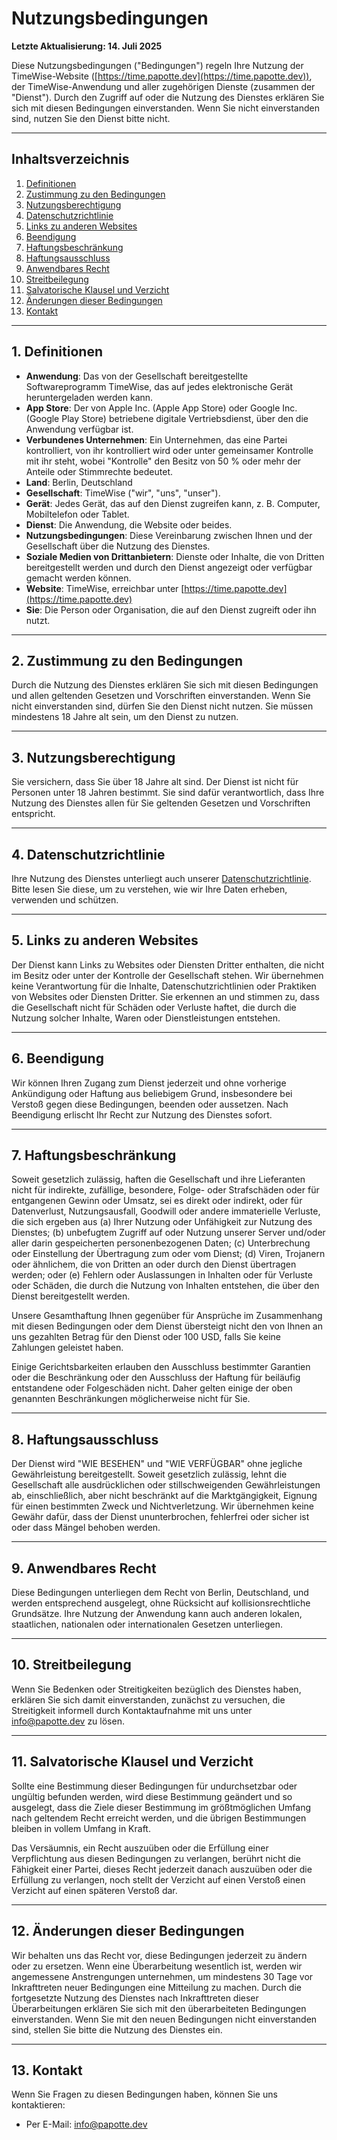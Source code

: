 # Nutzungsbedingungen

**Letzte Aktualisierung: 14. Juli 2025**

Diese Nutzungsbedingungen ("Bedingungen") regeln Ihre Nutzung der TimeWise-Website ([https://time.papotte.dev](https://time.papotte.dev)), der TimeWise-Anwendung und aller zugehörigen Dienste (zusammen der "Dienst"). Durch den Zugriff auf oder die Nutzung des Dienstes erklären Sie sich mit diesen Bedingungen einverstanden. Wenn Sie nicht einverstanden sind, nutzen Sie den Dienst bitte nicht.

---

## Inhaltsverzeichnis
1. [Definitionen](#definitionen)
2. [Zustimmung zu den Bedingungen](#zustimmung-zu-den-bedingungen)
3. [Nutzungsberechtigung](#nutzungsberechtigung)
4. [Datenschutzrichtlinie](#datenschutzrichtlinie)
5. [Links zu anderen Websites](#links-zu-anderen-websites)
6. [Beendigung](#beendigung)
7. [Haftungsbeschränkung](#haftungsbeschränkung)
8. [Haftungsausschluss](#haftungsausschluss)
9. [Anwendbares Recht](#anwendbares-recht)
10. [Streitbeilegung](#streitbeilegung)
11. [Salvatorische Klausel und Verzicht](#salvatorische-klausel-und-verzicht)
12. [Änderungen dieser Bedingungen](#änderungen-dieser-bedingungen)
13. [Kontakt](#kontakt)

---

## 1. Definitionen

- **Anwendung**: Das von der Gesellschaft bereitgestellte Softwareprogramm TimeWise, das auf jedes elektronische Gerät heruntergeladen werden kann.
- **App Store**: Der von Apple Inc. (Apple App Store) oder Google Inc. (Google Play Store) betriebene digitale Vertriebsdienst, über den die Anwendung verfügbar ist.
- **Verbundenes Unternehmen**: Ein Unternehmen, das eine Partei kontrolliert, von ihr kontrolliert wird oder unter gemeinsamer Kontrolle mit ihr steht, wobei "Kontrolle" den Besitz von 50 % oder mehr der Anteile oder Stimmrechte bedeutet.
- **Land**: Berlin, Deutschland
- **Gesellschaft**: TimeWise ("wir", "uns", "unser").
- **Gerät**: Jedes Gerät, das auf den Dienst zugreifen kann, z. B. Computer, Mobiltelefon oder Tablet.
- **Dienst**: Die Anwendung, die Website oder beides.
- **Nutzungsbedingungen**: Diese Vereinbarung zwischen Ihnen und der Gesellschaft über die Nutzung des Dienstes.
- **Soziale Medien von Drittanbietern**: Dienste oder Inhalte, die von Dritten bereitgestellt werden und durch den Dienst angezeigt oder verfügbar gemacht werden können.
- **Website**: TimeWise, erreichbar unter [https://time.papotte.dev](https://time.papotte.dev)
- **Sie**: Die Person oder Organisation, die auf den Dienst zugreift oder ihn nutzt.

---

## 2. Zustimmung zu den Bedingungen

Durch die Nutzung des Dienstes erklären Sie sich mit diesen Bedingungen und allen geltenden Gesetzen und Vorschriften einverstanden. Wenn Sie nicht einverstanden sind, dürfen Sie den Dienst nicht nutzen. Sie müssen mindestens 18 Jahre alt sein, um den Dienst zu nutzen.

---

## 3. Nutzungsberechtigung

Sie versichern, dass Sie über 18 Jahre alt sind. Der Dienst ist nicht für Personen unter 18 Jahren bestimmt. Sie sind dafür verantwortlich, dass Ihre Nutzung des Dienstes allen für Sie geltenden Gesetzen und Vorschriften entspricht.

---

## 4. Datenschutzrichtlinie

Ihre Nutzung des Dienstes unterliegt auch unserer [Datenschutzrichtlinie](/privacy). Bitte lesen Sie diese, um zu verstehen, wie wir Ihre Daten erheben, verwenden und schützen.

---

## 5. Links zu anderen Websites

Der Dienst kann Links zu Websites oder Diensten Dritter enthalten, die nicht im Besitz oder unter der Kontrolle der Gesellschaft stehen. Wir übernehmen keine Verantwortung für die Inhalte, Datenschutzrichtlinien oder Praktiken von Websites oder Diensten Dritter. Sie erkennen an und stimmen zu, dass die Gesellschaft nicht für Schäden oder Verluste haftet, die durch die Nutzung solcher Inhalte, Waren oder Dienstleistungen entstehen.

---

## 6. Beendigung

Wir können Ihren Zugang zum Dienst jederzeit und ohne vorherige Ankündigung oder Haftung aus beliebigem Grund, insbesondere bei Verstoß gegen diese Bedingungen, beenden oder aussetzen. Nach Beendigung erlischt Ihr Recht zur Nutzung des Dienstes sofort.

---

## 7. Haftungsbeschränkung

Soweit gesetzlich zulässig, haften die Gesellschaft und ihre Lieferanten nicht für indirekte, zufällige, besondere, Folge- oder Strafschäden oder für entgangenen Gewinn oder Umsatz, sei es direkt oder indirekt, oder für Datenverlust, Nutzungsausfall, Goodwill oder andere immaterielle Verluste, die sich ergeben aus (a) Ihrer Nutzung oder Unfähigkeit zur Nutzung des Dienstes; (b) unbefugtem Zugriff auf oder Nutzung unserer Server und/oder aller darin gespeicherten personenbezogenen Daten; (c) Unterbrechung oder Einstellung der Übertragung zum oder vom Dienst; (d) Viren, Trojanern oder ähnlichem, die von Dritten an oder durch den Dienst übertragen werden; oder (e) Fehlern oder Auslassungen in Inhalten oder für Verluste oder Schäden, die durch die Nutzung von Inhalten entstehen, die über den Dienst bereitgestellt werden.

Unsere Gesamthaftung Ihnen gegenüber für Ansprüche im Zusammenhang mit diesen Bedingungen oder dem Dienst übersteigt nicht den von Ihnen an uns gezahlten Betrag für den Dienst oder 100 USD, falls Sie keine Zahlungen geleistet haben.

Einige Gerichtsbarkeiten erlauben den Ausschluss bestimmter Garantien oder die Beschränkung oder den Ausschluss der Haftung für beiläufig entstandene oder Folgeschäden nicht. Daher gelten einige der oben genannten Beschränkungen möglicherweise nicht für Sie.

---

## 8. Haftungsausschluss

Der Dienst wird "WIE BESEHEN" und "WIE VERFÜGBAR" ohne jegliche Gewährleistung bereitgestellt. Soweit gesetzlich zulässig, lehnt die Gesellschaft alle ausdrücklichen oder stillschweigenden Gewährleistungen ab, einschließlich, aber nicht beschränkt auf die Marktgängigkeit, Eignung für einen bestimmten Zweck und Nichtverletzung. Wir übernehmen keine Gewähr dafür, dass der Dienst ununterbrochen, fehlerfrei oder sicher ist oder dass Mängel behoben werden.

---

## 9. Anwendbares Recht

Diese Bedingungen unterliegen dem Recht von Berlin, Deutschland, und werden entsprechend ausgelegt, ohne Rücksicht auf kollisionsrechtliche Grundsätze. Ihre Nutzung der Anwendung kann auch anderen lokalen, staatlichen, nationalen oder internationalen Gesetzen unterliegen.

---

## 10. Streitbeilegung

Wenn Sie Bedenken oder Streitigkeiten bezüglich des Dienstes haben, erklären Sie sich damit einverstanden, zunächst zu versuchen, die Streitigkeit informell durch Kontaktaufnahme mit uns unter info@papotte.dev zu lösen.

---

## 11. Salvatorische Klausel und Verzicht

Sollte eine Bestimmung dieser Bedingungen für undurchsetzbar oder ungültig befunden werden, wird diese Bestimmung geändert und so ausgelegt, dass die Ziele dieser Bestimmung im größtmöglichen Umfang nach geltendem Recht erreicht werden, und die übrigen Bestimmungen bleiben in vollem Umfang in Kraft.

Das Versäumnis, ein Recht auszuüben oder die Erfüllung einer Verpflichtung aus diesen Bedingungen zu verlangen, berührt nicht die Fähigkeit einer Partei, dieses Recht jederzeit danach auszuüben oder die Erfüllung zu verlangen, noch stellt der Verzicht auf einen Verstoß einen Verzicht auf einen späteren Verstoß dar.

---

## 12. Änderungen dieser Bedingungen

Wir behalten uns das Recht vor, diese Bedingungen jederzeit zu ändern oder zu ersetzen. Wenn eine Überarbeitung wesentlich ist, werden wir angemessene Anstrengungen unternehmen, um mindestens 30 Tage vor Inkrafttreten neuer Bedingungen eine Mitteilung zu machen. Durch die fortgesetzte Nutzung des Dienstes nach Inkrafttreten dieser Überarbeitungen erklären Sie sich mit den überarbeiteten Bedingungen einverstanden. Wenn Sie mit den neuen Bedingungen nicht einverstanden sind, stellen Sie bitte die Nutzung des Dienstes ein.

---

## 13. Kontakt

Wenn Sie Fragen zu diesen Bedingungen haben, können Sie uns kontaktieren:

- Per E-Mail: info@papotte.dev

